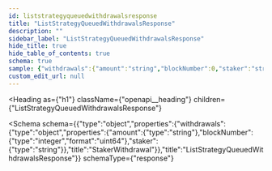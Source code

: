 ```yaml
---
id: liststrategyqueuedwithdrawalsresponse
title: "ListStrategyQueuedWithdrawalsResponse"
description: ""
sidebar_label: "ListStrategyQueuedWithdrawalsResponse"
hide_title: true
hide_table_of_contents: true
schema: true
sample: {"withdrawals":{"amount":"string","blockNumber":0,"staker":"string"}}
custom_edit_url: null
---
```



<Heading
  as={"h1"}
  className={"openapi__heading"}
  children={"ListStrategyQueuedWithdrawalsResponse"}
>
</Heading>





<Schema
  schema={{"type":"object","properties":{"withdrawals":{"type":"object","properties":{"amount":{"type":"string"},"blockNumber":{"type":"integer","format":"uint64"},"staker":{"type":"string"}},"title":"StakerWithdrawal"}},"title":"ListStrategyQueuedWithdrawalsResponse"}}
  schemaType={"response"}
>
  
</Schema>
            